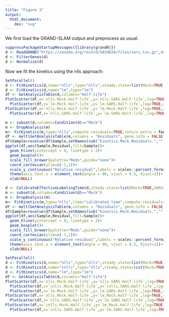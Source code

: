 ```yaml
---
title: "Figure 3"
output: 
  html_document:
    dev: "svg"
---
```


We first load the GRAND-SLAM output and preprocess as usual.
```r
suppressPackageStartupMessages({library(grandR)})
d <- ReadGRAND("https://zenodo.org/record/5834034/files/sars.tsv.gz",design=c(Design$Condition,Design$dur.4sU,Design$Replicate))
d <- FilterGenes(d)
d <- Normalize(d)
```

Now we fit the kinetics using the nlls approach:
```r
SetParallel()
d <- FitKinetics(d,name="nlls",type="nlls",steady.state=list(Mock=TRUE,SARS=FALSE))
d <- FitKinetics(d,name="lm",type="lm")
df <- GetAnalysisTable(d,columns="Half-life")
PlotScatter(df,x=`nlls.Mock.Half-life`,y=`nlls.SARS.Half-life`,log=TRUE,xlim=c(0.3,50),ylim=c(0.3,30))+geom_abline() |
  PlotScatter(df,x=`lm.Mock.Half-life`,y=`lm.SARS.Half-life`,log=TRUE,xlim=c(0.3,50),ylim=c(0.3,30))+geom_abline()
PlotScatter(df,x=`nlls.Mock.Half-life`,y=`lm.Mock.Half-life`,log=TRUE,xlim=c(0.3,50),ylim=c(0.3,30))+geom_abline() |
  PlotScatter(df,x=`nlls.SARS.Half-life`,y=`lm.SARS.Half-life`,log=TRUE,xlim=c(0.3,50),ylim=c(0.3,30))+geom_abline()
```




```r
m <- subset(d,columns=Condition(d)=="Mock")
m <- DropAnalysis(m)
m<- FitKinetics(m,type="nlls",compute.residuals=TRUE,return.extra = function(s) setNames(s$residuals$Relative,paste0("Residuals.",s$residuals$Name))[s$residuals$Type=="new"])
df <- melt(GetAnalysisTable(m,columns = "Residuals", gene.info = FALSE)[,-1], id.vars=c(),variable.name = "Sample", value.name = "Residual")
df$Sample=revalue(df$Sample,setNames(sub("kinetics.Mock.Residuals.","",levels(df$Sample)),levels(df$Sample)))
ggplot(df,aes(Sample,Residual,fill=Sample))+
  geom_hline(yintercept = 0, linetype = 2)+
  geom_boxplot()+
  scale_fill_brewer(palette="Reds",guide="none")+
  coord_cartesian(ylim=c(-1,1))+
  scale_y_continuous("Relative residual",labels = scales::percent_format(1))+
  theme(axis.text.x = element_text(angle = 90, vjust = 0.5, hjust=1))+
  xlab(NULL)
```

```r
d <- CalibrateEffectiveLabelingTime(d,steady.state=list(Mock=TRUE,SARS=FALSE),verbose = TRUE)
m <- subset(d,columns=Condition(d)=="Mock")
m <- DropAnalysis(m)
m<- FitKinetics(m,type="nlls",time="calibrated_time",compute.residuals=TRUE,return.extra = function(s) setNames(s$residuals$Relative,paste0("Residuals.",s$residuals$Name))[s$residuals$Type=="new"])
df <- melt(GetAnalysisTable(m,columns = "Residuals", gene.info = FALSE)[,-1], id.vars=c(),variable.name = "Sample", value.name = "Residual")
df$Sample=revalue(df$Sample,setNames(sub("kinetics.Mock.Residuals.","",levels(df$Sample)),levels(df$Sample)))
ggplot(df,aes(Sample,Residual,fill=Sample))+
  geom_hline(yintercept = 0, linetype = 2)+
  geom_boxplot()+
  scale_fill_brewer(palette="Reds",guide="none")+
  coord_cartesian(ylim=c(-1,1))+
  scale_y_continuous("Relative residual",labels = scales::percent_format(1))+
  theme(axis.text.x = element_text(angle = 90, vjust = 0.5, hjust=1))+
  xlab(NULL)
```


```r
SetParallel()
d <- FitKinetics(d,name="nlls",type="nlls",steady.state=list(Mock=TRUE,SARS=FALSE))
d <- FitKinetics(d,name="cnlls",type="nlls",steady.state=list(Mock=TRUE,SARS=FALSE),time="calibrated_time")
d <- FitKinetics(d,name="lm",type="lm")
df <- GetAnalysisTable(d,columns="Half-life")
PlotScatter(df,x=`nlls.Mock.Half-life`,y=`nlls.SARS.Half-life`,log=TRUE,xlim=c(0.3,50),ylim=c(0.3,30))+geom_abline() |
  PlotScatter(df,x=`cnlls.Mock.Half-life`,y=`cnlls.SARS.Half-life`,log=TRUE,xlim=c(0.3,50),ylim=c(0.3,30))+geom_abline() |
  PlotScatter(df,x=`lm.Mock.Half-life`,y=`lm.SARS.Half-life`,log=TRUE,xlim=c(0.3,50),ylim=c(0.3,30))+geom_abline()
PlotScatter(df,x=`nlls.Mock.Half-life`,y=`lm.Mock.Half-life`,log=TRUE,xlim=c(0.3,50),ylim=c(0.3,30))+geom_abline() |
  PlotScatter(df,x=`nlls.SARS.Half-life`,y=`lm.SARS.Half-life`,log=TRUE,xlim=c(0.3,50),ylim=c(0.3,30))+geom_abline()
PlotScatter(df,x=`cnlls.Mock.Half-life`,y=`lm.Mock.Half-life`,log=TRUE,xlim=c(0.3,50),ylim=c(0.3,30))+geom_abline() |
  PlotScatter(df,x=`cnlls.SARS.Half-life`,y=`lm.SARS.Half-life`,log=TRUE,xlim=c(0.3,50),ylim=c(0.3,30))+geom_abline()
```
